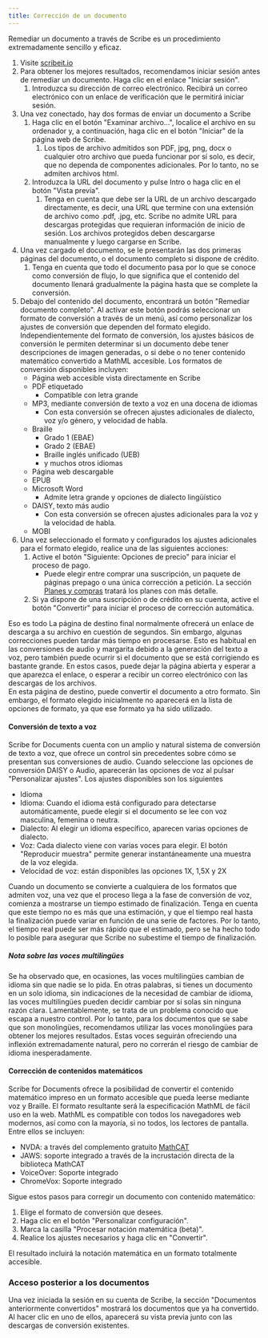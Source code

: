 ```yaml
---
title: Corrección de un documento
---
```



Remediar un documento a través de Scribe es un procedimiento extremadamente sencillo y eficaz.
1. Visite [scribeit.io](https://scribeit.io)
1. Para obtener los mejores resultados, recomendamos iniciar sesión antes de remediar un documento. Haga clic en el enlace "Iniciar sesión".
    1. Introduzca su dirección de correo electrónico. Recibirá un correo electrónico con un enlace de verificación que le permitirá iniciar sesión.
1. Una vez conectado, hay dos formas de enviar un documento a Scribe
    1. Haga clic en el botón "Examinar archivo...", localice el archivo en su ordenador y, a continuación, haga clic en el botón "Iniciar" de la página web de Scribe.
        1. Los tipos de archivo admitidos son PDF, jpg, png, docx o cualquier otro archivo que pueda funcionar por sí solo, es decir, que no dependa de componentes adicionales. Por lo tanto, no se admiten archivos html.
    1. Introduzca la URL del documento y pulse Intro o haga clic en el botón "Vista previa".
        1. Tenga en cuenta que debe ser la URL de un archivo descargado directamente, es decir, una URL que termine con una extensión de archivo como .pdf, .jpg, etc. Scribe no admite URL para descargas protegidas que requieran información de inicio de sesión. Los archivos protegidos deben descargarse manualmente y luego cargarse en Scribe.
1. Una vez cargado el documento, se le presentarán las dos primeras páginas del documento, o el documento completo si dispone de crédito.
    1. Tenga en cuenta que todo el documento pasa por lo que se conoce como conversión de flujo, lo que significa que el contenido del documento llenará gradualmente la página hasta que se complete la conversión.
1. Debajo del contenido del documento, encontrará un botón "Remediar documento completo". Al activar este botón podrás seleccionar un formato de conversión a través de un menú, así como personalizar los ajustes de conversión que dependen del formato elegido. Independientemente del formato de conversión, los ajustes básicos de conversión le permiten determinar si un documento debe tener descripciones de imagen generadas, o si debe o no tener contenido matemático convertido a MathML accesible. Los formatos de conversión disponibles incluyen:
    * Página web accesible vista directamente en Scribe
    * PDF etiquetado
        * Compatible con letra grande
    * MP3, mediante conversión de texto a voz en una docena de idiomas
        * Con esta conversión se ofrecen ajustes adicionales de dialecto, voz y/o género, y velocidad de habla.
    * Braille
        * Grado 1 (EBAE)
        * Grado 2 (EBAE)
        * Braille inglés unificado (UEB)
        * y muchos otros idiomas
    * Página web descargable
    * EPUB
    * Microsoft Word
        * Admite letra grande y opciones de dialecto lingüístico
    * DAISY, texto más audio
        * Con esta conversión se ofrecen ajustes adicionales para la voz y la velocidad de habla.
    * MOBI
1. Una vez seleccionado el formato y configurados los ajustes adicionales para el formato elegido, realice una de las siguientes acciones:
    1. Active el botón "Siguiente: Opciones de precio" para iniciar el proceso de pago.
        * Puede elegir entre comprar una suscripción, un paquete de páginas prepago o una única corrección a petición. La sección [Planes y compras](../planes) tratará los planes con más detalle.
    1. Si ya dispone de una suscripción o de crédito en su cuenta, active el botón "Convertir" para iniciar el proceso de corrección automática. 

Eso es todo La página de destino final normalmente ofrecerá un enlace de descarga a su archivo en cuestión de segundos. Sin embargo, algunas correcciones pueden tardar más tiempo en procesarse. Esto es habitual en las conversiones de audio y margarita debido a la generación del texto a voz, pero también puede ocurrir si el documento que se está corrigiendo es bastante grande. En estos casos, puede dejar la página abierta y esperar a que aparezca el enlace, o esperar a recibir un correo electrónico con las descargas de los archivos.  
En esta página de destino, puede convertir el documento a otro formato. Sin embargo, el formato elegido inicialmente no aparecerá en la lista de opciones de formato, ya que ese formato ya ha sido utilizado.

#### Conversión de texto a voz

Scribe for Documents cuenta con un amplio y natural sistema de conversión de texto a voz, que ofrece un control sin precedentes sobre cómo se presentan sus conversiones de audio. Cuando seleccione las opciones de conversión DAISY o Audio, aparecerán las opciones de voz al pulsar "Personalizar ajustes".
Los ajustes disponibles son los siguientes
* Idioma
* Idioma: Cuando el idioma está configurado para detectarse automáticamente, puede elegir si el documento se lee con voz masculina, femenina o neutra.
* Dialecto: Al elegir un idioma específico, aparecen varias opciones de dialecto.
* Voz: Cada dialecto viene con varias voces para elegir. El botón "Reproducir muestra" permite generar instantáneamente una muestra de la voz elegida.
* Velocidad de voz: están disponibles las opciones 1X, 1,5X y 2X

Cuando un documento se convierte a cualquiera de los formatos que admiten voz, una vez que el proceso llega a la fase de conversión de voz, comienza a mostrarse un tiempo estimado de finalización. Tenga en cuenta que este tiempo no es más que una estimación, y que el tiempo real hasta la finalización puede variar en función de una serie de factores. Por lo tanto, el tiempo real puede ser más rápido que el estimado, pero se ha hecho todo lo posible para asegurar que Scribe no subestime el tiempo de finalización.

##### Nota sobre las voces multilingües

Se ha observado que, en ocasiones, las voces multilingües cambian de idioma sin que nadie se lo pida. En otras palabras, si tienes un documento en un solo idioma, sin indicaciones de la necesidad de cambiar de idioma, las voces multilingües pueden decidir cambiar por sí solas sin ninguna razón clara. Lamentablemente, se trata de un problema conocido que escapa a nuestro control. Por lo tanto, para los documentos que se sabe que son monolingües, recomendamos utilizar las voces monolingües para obtener los mejores resultados. Estas voces seguirán ofreciendo una inflexión extremadamente natural, pero no correrán el riesgo de cambiar de idioma inesperadamente.

#### Corrección de contenidos matemáticos

Scribe for Documents ofrece la posibilidad de convertir el contenido matemático impreso en un formato accesible que pueda leerse mediante voz y Braille. El formato resultante será la especificación MathML de fácil uso en la web. MathML es compatible con todos los navegadores web modernos, así como con la mayoría, si no todos, los lectores de pantalla. Entre ellos se incluyen:
* NVDA: a través del complemento gratuito [MathCAT](https://addons.nvda-project.org/addons/MathCAT.en.html)
* JAWS: soporte integrado a través de la incrustación directa de la biblioteca MathCAT
* VoiceOver: Soporte integrado
* ChromeVox: Soporte integrado

Sigue estos pasos para corregir un documento con contenido matemático:
1. Elige el formato de conversión que desees.
1. Haga clic en el botón "Personalizar configuración".
1. Marca la casilla "Procesar notación matemática (beta)".
1. Realice los ajustes necesarios y haga clic en "Convertir".

El resultado incluirá la notación matemática en un formato totalmente accesible.

### Acceso posterior a los documentos

Una vez iniciada la sesión en su cuenta de Scribe, la sección "Documentos anteriormente convertidos" mostrará los documentos que ya ha convertido. Al hacer clic en uno de ellos, aparecerá su vista previa junto con las descargas de conversión existentes.